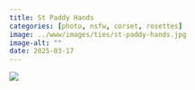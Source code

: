 ```yaml
---
title: St Paddy Hands
categories: [photo, nsfw, corset, rosettes]
image: ../www/images/ties/st-paddy-hands.jpg
image-alt: ""
date: 2025-03-17
---
```



![](../www/images/ties/st-paddy-hands.jpg)

